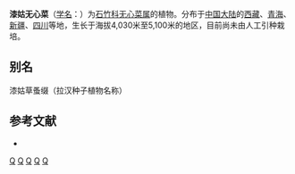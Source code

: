 {{Speciesbox
| taxon = Arenaria(植物) saginoides
| binomial_authority = Maxim.
}}

'''漆姑无心菜'''（[[学名|学名]]：{{lang|la|''Arenaria saginoides''}}）为[[石竹科|石竹科]][[无心菜属|无心菜属]]的植物。分布于[[中国大陆|中国大陆]]的[[西藏|西藏]]、[[青海|青海]]、[[新疆|新疆]]、[[四川|四川]]等地，生长于海拔4,030米至5,100米的地区，目前尚未由人工引种栽培。

== 别名 ==
漆姑草蚤缀（拉汉种子植物名称）

== 参考文献 ==
<div class="references-small">
* {{cite web| url =http://www.bioinfo.cn/db05/KmzwSpecies.php?action=view&id=3672| title =漆姑无心菜| work =《中国高等植物数据库全库》| publisher =中国科学院微生物研究所| author =昆明植物研究所| accessdate =2009-02-24| deadurl =yes| archiveurl =https://web.archive.org/web/20160305032118/http://www.bioinfo.cn/db05/KmzwSpecies.php?action=view&id=3672| archivedate =2016-03-05}}
</div>
{{Taxonbar|from=Q15226634}}

[[Category:无心菜属|Q]]
[[Category:西藏植物|Q]]
[[Category:青海植物|Q]]
[[Category:新疆植物|Q]]
[[Category:四川植物|Q]]